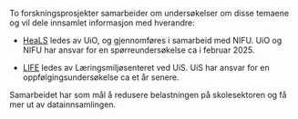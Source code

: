 To forskningsprosjekter samarbeider om undersøkelser om disse temaene og vil dele innsamlet informasjon med hverandre:  

-	[HeaLS](https://www.sv.uio.no/psi/english/research/projects/heals/index.html) ledes av UiO, og gjennomføres i samarbeid med NIFU. UiO og NIFU har ansvar for en spørreundersøkelse ca i februar 2025.

-	[LIFE](https://www.uis.no/nb/laeringsmiljosenteret/forskning/life-livsmestring-i-teori-og-praksis) ledes av Læringsmiljøsenteret ved UiS. UiS har ansvar for en oppfølgingsundersøkelse ca et år senere.

Samarbeidet har som mål å redusere belastningen på skolesektoren og få mer ut av datainnsamlingen.